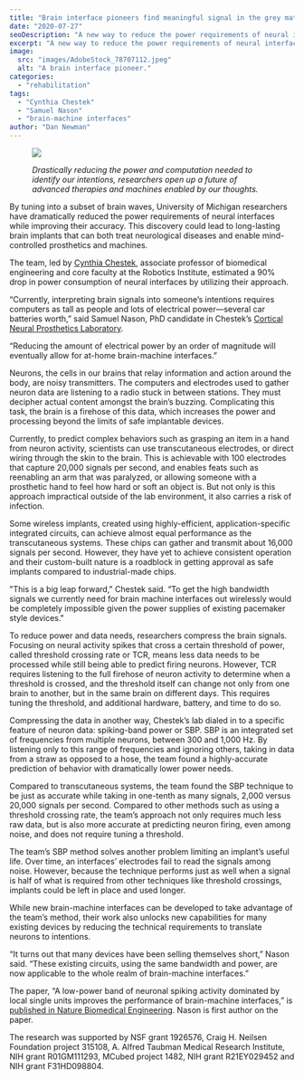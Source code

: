 ```yaml
---
title: "Brain interface pioneers find meaningful signal in the grey matter noise"
date: "2020-07-27"
seoDescription: "A new way to reduce the power requirements of neural interfaces while improving their accuracy."
excerpt: "A new way to reduce the power requirements of neural interfaces while improving their accuracy."
image:
  src: "images/AdobeStock_78707112.jpeg"
  alt: "A brain interface pioneer."
categories:
  - "rehabilitation"
tags:
  - "Cynthia Chestek"
  - "Samuel Nason"
  - "brain-machine interfaces"
author: "Dan Newman"
---
```


<figure>

![](images/AdobeStock_78707112-1024x576.jpeg)

<figcaption>

_Drastically reducing the power and computation needed to identify our intentions, researchers open up a future of advanced therapies and machines enabled by our thoughts._

</figcaption>

</figure>

By tuning into a subset of brain waves, University of Michigan researchers have dramatically reduced the power requirements of neural interfaces while improving their accuracy. This discovery could lead to long-lasting brain implants that can both treat neurological diseases and enable mind-controlled prosthetics and machines.

The team, led by [Cynthia Chestek](https://2024.robotics.umich.edu/profile/cynthia-chestek/ "Cynthia Chestek"), associate professor of biomedical engineering and core faculty at the Robotics Institute, estimated a 90% drop in power consumption of neural interfaces by utilizing their approach.



“Currently, interpreting brain signals into someone’s intentions requires computers as tall as people and lots of electrical power—several car batteries worth,” said Samuel Nason, PhD candidate in Chestek’s [Cortical Neural Prosthetics Laboratory](https://chestekresearch.engin.umich.edu/). 

“Reducing the amount of electrical power by an order of magnitude will eventually allow for at-home brain-machine interfaces.”

Neurons, the cells in our brains that relay information and action around the body, are noisy transmitters. The computers and electrodes used to gather neuron data are listening to a radio stuck in between stations. They must decipher actual content amongst the brain’s buzzing. Complicating this task, the brain is a firehose of this data, which increases the power and processing beyond the limits of safe implantable devices.

Currently, to predict complex behaviors such as grasping an item in a hand from neuron activity, scientists can use transcutaneous electrodes, or direct wiring through the skin to the brain. This is achievable with 100 electrodes that capture 20,000 signals per second, and enables feats such as reenabling an arm that was paralyzed, or allowing someone with a prosthetic hand to feel how hard or soft an object is. But not only is this approach impractical outside of the lab environment, it also carries a risk of infection.

Some wireless implants, created using highly-efficient, application-specific integrated circuits, can achieve almost equal performance as the transcutaneous systems. These chips can gather and transmit about 16,000 signals per second. However, they have yet to achieve consistent operation and their custom-built nature is a roadblock in getting approval as safe implants compared to industrial-made chips.

"This is a big leap forward," Chestek said. “To get the high bandwidth signals we currently need for brain machine interfaces out wirelessly would be completely impossible given the power supplies of existing pacemaker style devices." 

To reduce power and data needs, researchers compress the brain signals. Focusing on neural activity spikes that cross a certain threshold of power, called threshold crossing rate or TCR, means less data needs to be processed while still being able to predict firing neurons. However, TCR requires listening to the full firehose of neuron activity to determine when a threshold is crossed, and the threshold itself can change not only from one brain to another, but in the same brain on different days. This requires tuning the threshold, and additional hardware, battery, and time to do so.

Compressing the data in another way, Chestek’s lab dialed in to a specific feature of neuron data: spiking-band power or SBP. SBP is an integrated set of frequencies from multiple neurons, between 300 and 1,000 Hz. By listening only to this range of frequencies and ignoring others, taking in data from a straw as opposed to a hose, the team found a highly-accurate prediction of behavior with dramatically lower power needs.

Compared to transcutaneous systems, the team found the SBP technique to be just as accurate while taking in one-tenth as many signals, 2,000 versus 20,000 signals per second. Compared to other methods such as using a threshold crossing rate, the team’s approach not only requires much less raw data, but is also more accurate at predicting neuron firing, even among noise, and does not require tuning a threshold. 

The team’s SBP method solves another problem limiting an implant’s useful life. Over time, an interfaces’ electrodes fail to read the signals among noise. However, because the technique performs just as well when a signal is half of what is required from other techniques like threshold crossings, implants could be left in place and used longer.

While new brain-machine interfaces can be developed to take advantage of the team’s method, their work also unlocks new capabilities for many existing devices by reducing the technical requirements to translate neurons to intentions.

“It turns out that many devices have been selling themselves short,” Nason said. “These existing circuits, using the same bandwidth and power, are now applicable to the whole realm of brain-machine interfaces.”

The paper, “A low-power band of neuronal spiking activity dominated by local single units improves the performance of brain-machine interfaces,” is [published in Nature Biomedical Engineering](https://www.nature.com/articles/s41551-020-0591-0). Nason is first author on the paper.

The research was supported by NSF grant 1926576, Craig H. Neilsen Foundation project 315108, A. Alfred Taubman Medical Research Institute, NIH grant R01GM111293, MCubed project 1482, NIH grant R21EY029452 and NIH grant F31HD098804.
